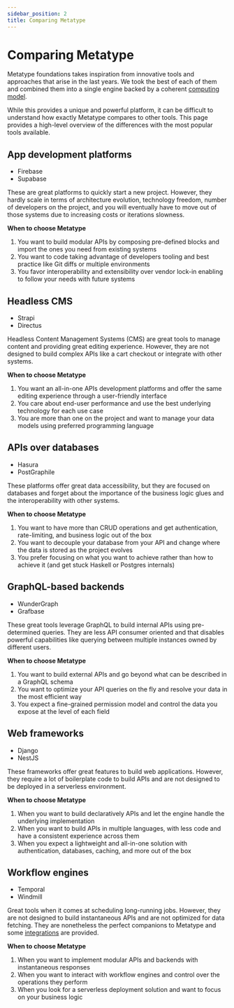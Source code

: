 ```yaml
---
sidebar_position: 2
title: Comparing Metatype
---
```


# Comparing Metatype

Metatype foundations takes inspiration from innovative tools and approaches that arise in the last years. We took the best of each of them and combined them into a single engine backed by a coherent [computing model](/docs/reference/specifications).

While this provides a unique and powerful platform, it can be difficult to understand how exactly Metatype compares to other tools. This page provides a high-level overview of the differences with the most popular tools available.

## App development platforms

- Firebase
- Supabase

These are great platforms to quickly start a new project. However, they hardly scale in terms of architecture evolution, technology freedom, number of developers on the project, and you will eventually have to move out of those systems due to increasing costs or iterations slowness.

**When to choose Metatype**

1. You want to build modular APIs by composing pre-defined blocks and import the ones you need from existing systems
2. You want to code taking advantage of developers tooling and best practice like Git diffs or multiple environments
3. You favor interoperability and extensibility over vendor lock-in enabling to follow your needs with future systems

## Headless CMS

- Strapi
- Directus

Headless Content Management Systems (CMS) are great tools to manage content and providing great editing experience. However, they are not designed to build complex APIs like a cart checkout or integrate with other systems.

**When to choose Metatype**

1. You want an all-in-one APIs development platforms and offer the same editing experience through a user-friendly interface
2. You care about end-user performance and use the best underlying technology for each use case
3. You are more than one on the project and want to manage your data models using preferred programming language

## APIs over databases

- Hasura
- PostGraphile

These platforms offer great data accessibility, but they are focused on databases and forget about the importance of the business logic glues and the interoperability with other systems.

**When to choose Metatype**

1. You want to have more than CRUD operations and get authentication, rate-limiting, and business logic out of the box
2. You want to decouple your database from your API and change where the data is stored as the project evolves
3. You prefer focusing on what you want to achieve rather than how to achieve it (and get stuck Haskell or Postgres internals)

## GraphQL-based backends

- WunderGraph
- Grafbase

These great tools leverage GraphQL to build internal APIs using pre-determined queries. They are less API consumer oriented and that disables powerful capabilities like querying between multiple instances owned by different users.

**When to choose Metatype**

1. You want to build external APIs and go beyond what can be described in a GraphQL schema
2. You want to optimize your API queries on the fly and resolve your data in the most efficient way
3. You expect a fine-grained permission model and control the data you expose at the level of each field

## Web frameworks

- Django
- NestJS

These frameworks offer great features to build web applications. However, they require a lot of boilerplate code to build APIs and are not designed to be deployed in a serverless environment.

**When to choose Metatype**

1. When you want to build declaratively APIs and let the engine handle the underlying implementation
2. When you want to build APIs in multiple languages, with less code and have a consistent experience across them
3. When you expect a lightweight and all-in-one solution with authentication, databases, caching, and more out of the box

## Workflow engines

- Temporal
- Windmill

Great tools when it comes at scheduling long-running jobs. However, they are not designed to build instantaneous APIs and are not optimized for data fetching. They are nonetheless the perfect companions to Metatype and some [integrations](/docs/reference/runtimes/temporal) are provided.

**When to choose Metatype**

1. When you want to implement modular APIs and backends with instantaneous responses
2. When you want to interact with workflow engines and control over the operations they perform
3. When you look for a serverless deployment solution and want to focus on your business logic
